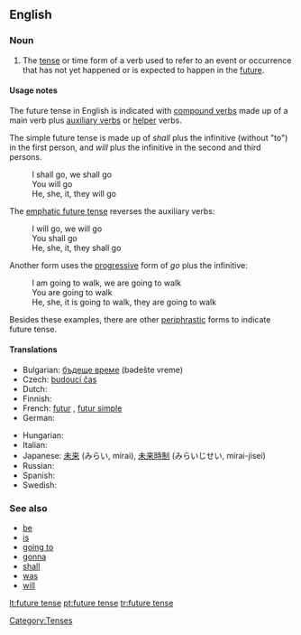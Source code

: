 ==English==

===Noun===
{{en-noun|sg=[[future]] [[tense]]}}

# {{grammar}} The [[tense]] or time form of a verb used to refer to an event or occurrence that has not yet happened or is expected to happen in the [[future]].

====Usage notes====
The future tense in English is indicated with [[compound verb]]s made up of a main verb plus [[auxiliary verb]]s or [[helper]] verbs.

The simple future tense is made up of ''shall'' plus the infinitive (without "to") in the first person, and ''will'' plus the infinitive in the second and third persons.
: I shall go, we shall go
: You will go
: He, she, it, they will go

The [[emphatic future tense]] reverses the auxiliary verbs:
: I will go, we will go
: You shall go
: He, she, it, they shall go

Another form uses the [[progressive]] form of ''go'' plus the infinitive:
: I am going to walk, we are going to walk
: You are going to walk
: He, she, it is going to walk, they are going to walk

Besides these examples, there are other [[periphrastic]] forms to indicate future tense.

====Translations====
{{trans-top|time form of a verb}}
* Bulgarian: [[бъдеще време]] (bədešte vreme) {{n}}
* Czech: [[budoucí čas]]
* Dutch: {{t+|nl|toekomende tijd|m}}
* Finnish: {{t+|fi|futuuri}}
* French: [[futur]] {{m}}, [[futur simple]] {{m}}
* German: {{t+|de|Futur|n}}
{{trans-mid}}
* Hungarian: {{t-|hu|jövő idő}}
* Italian: {{t+|it|futuro|m}}
* Japanese: [[未来]] (みらい, mírai), [[未来時制]] (みらいじせい, mírai-jisei)
* Russian: {{t+|ru|будущее время|n|tr=búduščeje vrémja|sc=Cyrl}}
* Spanish: {{t+|es|futuro|m}}
* Swedish: {{t-|sv|futurum}}
{{trans-bottom}}

===See also===
* [[be]]
* [[is]]
* [[going to]]
* [[gonna]]
* [[shall]]
* [[was]]
* [[will]]

[[Category:Tenses]]

[[lt:future tense]]
[[pt:future tense]]
[[tr:future tense]]